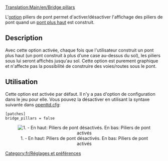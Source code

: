 [[Translation:Main/en/Bridge pillars]]
[[Category:fr/Réglages et préférences]]

L'[[Main/fr/Options avancées|option]] piliers de pont permet d'activer/désactiver l'affichage des piliers de pont quand un [[Main/fr/Pont plus haut|pont plus haut]] est construit.

==Description==
Avec cette option activée, chaque fois que l'utilisateur construit un pont plus haut (un pont construit à plus d'une case au-dessus du sol), les piliers sous lui seront affichés jusqu'au sol. Cette option est purement graphique et n'affecte pas la possibilité de construire des voies/routes sous le pont.

== Utilisation ==
Cette option est activée par défaut. Il n'y a pas d'option de configuration dans le jeu pour elle. Vous pouvez la désactiver en utilisant la syntaxe suivante dans [[Main/fr/Openttd.cfg|openttd.cfg]]:

<pre>
[patches]
bridge_pillars = false
</pre>

<center>[[File:en/Bridge Pillars.png|center|none|frame|1. - En haut: Piliers de pont désactivés. En bas: Piliers de pont activés]]</center>
